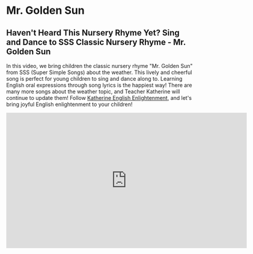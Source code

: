 # Mr. Golden Sun

## Haven't Heard This Nursery Rhyme Yet? Sing and Dance to SSS Classic Nursery Rhyme - Mr. Golden Sun

In this video, we bring children the classic nursery rhyme "Mr. Golden Sun" from SSS (Super Simple Songs) about the weather.
This lively and cheerful song is perfect for young children to sing and dance along to. Learning English oral expressions through song lyrics is the happiest way!
There are many more songs about the weather topic, and Teacher Katherine will continue to update them!
Follow [Katherine English Enlightenment](https://space.bilibili.com/20797715), and let's bring joyful English enlightenment to your children!

<iframe
  src="https://player.bilibili.com/player.html?bvid=BV1EV4y167RE&cid=1&page=1"
  scrolling="no"
  border="0"
  frameborder="no"
  framespacing="0"
  allowfullscreen="true"
  width="640"
  height="360"
></iframe>
